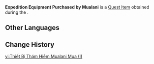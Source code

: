 {{Item Infobox
|title        = Expedition Equipment Purchased by Mualani
|id           = 121033
|image        = Item Expedition Equipment Purchased by Mualani (I).png
|type         = Quest Items
|quality      = 3
|description  = High-end camping gear that Mualani has bought for this adventure.
|source1      = [[Someone Trustworthy]]
}}
'''Expedition Equipment Purchased by Mualani''' is a [[Quest Item]] obtained during the {{Quest|Someone Trustworthy}}.

==Other Languages==
{{Other Languages|default_hidden=1
|en      = Expedition Equipment Purchased by Mualani
|zhs     = 玛拉妮购置的探险装备
|zhs_rm  = 
|zht     = 瑪拉妮購置的探險裝備
|zht_rm  = 
|ja      = ムアラニが購入した冒険装備
|ja_rm   = Muarani ga Kounyuu Shita Bouken Soubi
|ko      = 말라니가 구매한 탐험 장비
|es      = Equipamiento de exploración comprado por Mualani
|fr      = Équipement d'expédition acheté par Mualani
|ru      = Туристическое снаряжение, купленное Муалани
|th      = อุปกรณ์สำรวจที่ Mualani ซื้อมา
|th_rm   = 
|vi      = Thiết Bị Thám Hiểm Mualani Mua
|de      = Von Mualani erworbene Expeditionsausrüstung
|id      = Perlengkapan Petualangan yang Dibeli Mualani
|pt      = Equipamento de Expedição Comprado por Mualani
|tr      = Mualani'nin Satın Aldığı Keşif Ekipmanı
|it      = Equipaggiamento per spedizioni acquistato da Mualani
}}

==Change History==
{{Change History|5.0}}

[[vi:Thiết Bị Thám Hiểm Mualani Mua (I)]]